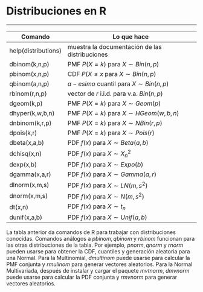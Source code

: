 # Distribuciones en R {#r}

___________________________________________________________

|      Comando        |     Lo que hace      | 
|---------------------|----------------------|
| help(distributions) | muestra la documentación de las distribuciones |
| dbinom(k,n,p)       | PMF $P(X=k)$ para $X \sim Bin(n,p)$ |
| pbinom(x,n,p)       | CDF $P(X\le x$ para $X \sim Bin (n,p)$  |
| qbinom(a,n,p)       | $a-esimo$ cuantil para $X \sim Bin (n,p)$ |
| rbinom(r,n,p)       | vector de $r$ i.i.d. para v.a. $Bin (n,p)$ |
| dgeom(k,p)          | PMF $P(X=k)$ para $X \sim Geom(p)$ |
| dhyper(k,w,b,n)     | PMF $P(X=k)$ para $X \sim HGeom(w,b,n)$ |   
| dnbinom(k,r,p)      | PMF $P(X=k)$ para $X \sim NBin(r,p)$ |
| dpois(k,r)          | PMF $P(X=k)$ para $X \sim Pois(r)$ |
| dbeta(x,a,b)        | PDF $f(x)$ para $X \sim Beta(a,b)$ |
| dchisq(x,n)         | PDF $f(x)$ para $X \sim X^2_n$ |
| dexp(x,b)           | PDF $f(x)$ para $X \sim Expo(b)$ |
| dgamma(x,a,r)       | PDF $f(x)$ para $X \sim Gamma(a,r)$ |
| dlnorm(x,m,s)       | PDF $f(x)$ para $X \sim LN(m,s^2)$ |
| dnorm(x,m,s)        | PDF $f(x)$ para $X \sim N(m,s^2)$ |
| dt(x,n)             | PDF $f(x)$ para $X \sim t_n$ |
| dunif(x,a,b)        | PDF $f(x)$ para $X \sim Unif(a,b)$ |

La tabla anterior da comandos de R para trabajar con distribuciones conocidas. Comandos análogos a $pbinom,qbinom$ y $rbinom$ funcionan para las otras distribuciones de la tabla. Por ejemplo, $pnorm, qnorm$ y $rnorm$ pueden usarse para obtener la CDF, cuantiles y generación aleatoria para una Normal. Para la Multinomial, $dmultinom$ puede usarse para calcular la PMF conjunta y $rmulinom$ para generar vectores aleatorios. Para la Normal Multivariada, después de instalar y cargar el paquete $mvtnorm$, $dmvnorm$ puede usarse para calcular la PDF conjunta y $rmvnorm$ para generar vectores aleatorios.